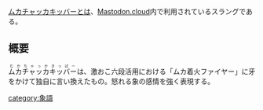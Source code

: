 {{Infobox word
| Name          = <ruby>ムカチャッカキッバー</ruby>
| Hinshi        = 名詞 動詞 形容詞
| Hatsu         = [[Mastodon.cloud]]
}}
[[ムカチャッカキッバー]]とは、[[Mastodon.cloud]]内で利用されているスラングである。

== 概要 ==
<ruby>ムカチャッカキッバー<rt>むかちゃっかきっばー</rt></ruby>は、激おこ六段活用における「ムカ着火ファイヤー」に牙をかけて独自に言い換えたもの。怒れる象の感情を強く表現する。


{{DEFAULTSORT:むかちやつかきつはあ}}
[[category:象語]]